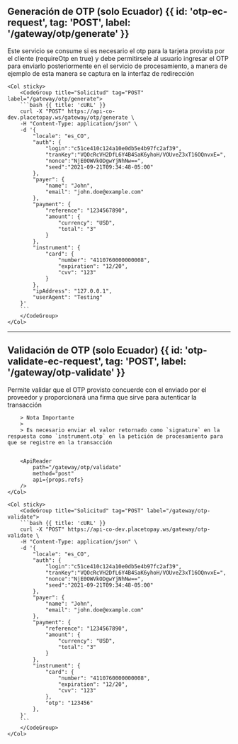 
<MissingTraductionBanner />

## Generación de OTP (solo Ecuador) {{ id: 'otp-ec-request', tag: 'POST', label: '/gateway/otp/generate' }}

<Row>
    <Col>
        Este servicio se consume si es necesario el otp para la tarjeta provista por el cliente (requireOtp en true) y debe permitirsele al usuario ingresar el OTP para enviarlo posteriormente en el servicio de procesamiento, a manera de ejemplo de esta manera se captura en la interfaz de redirección
        <ApiReader
            path="/gateway/otp/generate"
            method="post"
            api={props.refs}
        />
    </Col>

    <Col sticky>
        <CodeGroup title="Solicitud" tag="POST" label="/gateway/otp/generate">
        ```bash {{ title: 'cURL' }}
        curl -X "POST" https://api-co-dev.placetopay.ws/gateway/otp/generate \
        -H "Content-Type: application/json" \
        -d '{
            "locale": "es_CO",
            "auth": {
                "login":"c51ce410c124a10e0db5e4b97fc2af39",
                "tranKey":"VQOcRcVH2DfL6Y4B4SaK6yhoH/VOUveZ3xT16OQnvxE=",
                "nonce":"NjE0OWVkODgwYjNhNw==",
                "seed":"2021-09-21T09:34:48-05:00"
            },
            "payer": {
                "name": "John",
                "email": "john.doe@example.com"
            },
            "payment": {
                "reference": "1234567890",
                "amount": {
                    "currency": "USD",
                    "total": "3"
                }
            },
            "instrument": {
                "card": {
                    "number": "4110760000000008",
                    "expiration": "12/20",
                    "cvv": "123"
                }
            },
            "ipAddress": "127.0.0.1",
            "userAgent": "Testing"
        }'
        ```
        </CodeGroup>
    </Col>
</Row>

---

## Validación de OTP (solo Ecuador) {{ id: 'otp-validate-ec-request', tag: 'POST', label: '/gateway/otp-validate' }}

<Row>
    <Col>
        Permite validar que el OTP provisto concuerde con el enviado por el proveedor y proporcionará una firma que sirve para autenticar la transacción

        > Nota Importante
        >
        > Es necesario enviar el valor retornado como `signature` en la respuesta como `instrument.otp` en la petición de procesamiento para que se registre en la transacción
      

        <ApiReader
            path="/gateway/otp/validate"
            method="post"
            api={props.refs}
        />
    </Col>

    <Col sticky>
        <CodeGroup title="Solicitud" tag="POST" label="/gateway/otp-validate">
        ```bash {{ title: 'cURL' }}
        curl -X "POST" https://api-co-dev.placetopay.ws/gateway/otp-validate \
        -H "Content-Type: application/json" \
        -d '{
            "locale": "es_CO",
            "auth": {
                "login":"c51ce410c124a10e0db5e4b97fc2af39",
                "tranKey":"VQOcRcVH2DfL6Y4B4SaK6yhoH/VOUveZ3xT16OQnvxE=",
                "nonce":"NjE0OWVkODgwYjNhNw==",
                "seed":"2021-09-21T09:34:48-05:00"
            },
            "payer": {
                "name": "John",
                "email": "john.doe@example.com"
            },
            "payment": {
                "reference": "1234567890",
                "amount": {
                    "currency": "USD",
                    "total": "3"
                }
            },
            "instrument": {
                "card": {
                    "number": "4110760000000008",
                    "expiration": "12/20",
                    "cvv": "123"
                },
                "otp": "123456"
            },
        }'
        ```
        </CodeGroup>
    </Col>
</Row>
